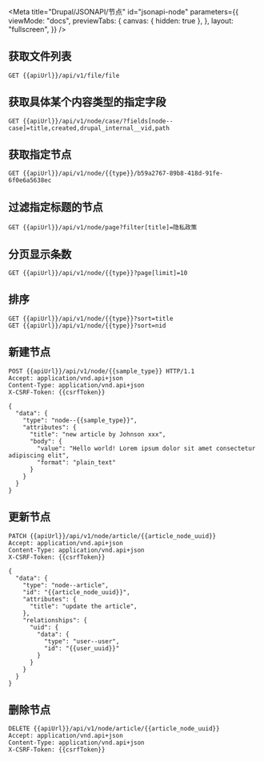 
<Meta
  title="Drupal/JSONAPI/节点"
  id="jsonapi-node"
  parameters={{
    viewMode: "docs",
    previewTabs: {
      canvas: { hidden: true },
    },
    layout: "fullscreen",
  }}
/>

## 获取文件列表

```
GET {{apiUrl}}/api/v1/file/file
```

## 获取具体某个内容类型的指定字段

```
GET {{apiUrl}}/api/v1/node/case/?fields[node--case]=title,created,drupal_internal__vid,path
```

## 获取指定节点

```
GET {{apiUrl}}/api/v1/node/{{type}}/b59a2767-89b8-418d-91fe-6f0e6a5638ec
```

## 过滤指定标题的节点

```
GET {{apiUrl}}/api/v1/node/page?filter[title]=隐私政策
```

## 分页显示条数

```
GET {{apiUrl}}/api/v1/node/{{type}}?page[limit]=10
```

## 排序

```
GET {{apiUrl}}/api/v1/node/{{type}}?sort=title
GET {{apiUrl}}/api/v1/node/{{type}}?sort=nid
```

## 新建节点

```
POST {{apiUrl}}/api/v1/node/{{sample_type}} HTTP/1.1
Accept: application/vnd.api+json
Content-Type: application/vnd.api+json
X-CSRF-Token: {{csrfToken}}

{
  "data": {
    "type": "node--{{sample_type}}",
    "attributes": {
      "title": "new article by Johnson xxx",
      "body": {
        "value": "Hello world! Lorem ipsum dolor sit amet consectetur adipiscing elit",
        "format": "plain_text"
      }
    }
  }
}
```

## 更新节点

```
PATCH {{apiUrl}}/api/v1/node/article/{{article_node_uuid}}
Accept: application/vnd.api+json
Content-Type: application/vnd.api+json
X-CSRF-Token: {{csrfToken}}

{
  "data": {
    "type": "node--article",
    "id": "{{article_node_uuid}}",
    "attributes": {
      "title": "update the article",
    },
    "relationships": {
      "uid": {
        "data": {
          "type": "user--user",
          "id": "{{user_uuid}}"
        }
      }
    }
  }
}

```

## 删除节点

```
DELETE {{apiUrl}}/api/v1/node/article/{{article_node_uuid}}
Accept: application/vnd.api+json
Content-Type: application/vnd.api+json
X-CSRF-Token: {{csrfToken}}
```
